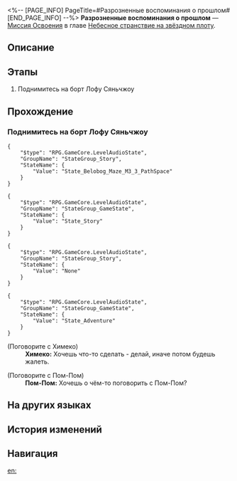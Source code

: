 <%-- [PAGE_INFO]
PageTitle=#Разрозненные воспоминания о прошлом#
[END_PAGE_INFO] --%>
{{Дополнить|Диалоги.}}
{{Миссия Инфобокс
|id              = 1020400
|Название        = 
|Изображение     = Миссия Разрозненные воспоминания о прошлом.png
|Тип             = Миссия Освоения
|Событие         = 
|Глава           = Небесное странствие на звёздном плоту
|Условия         = 
|Персонажи       = Первопроходец; Пом-Пом; Химеко
|СтартЛокация    = [[Лофу Сяньчжоу]] — [[Общий вагон]]
|Мир             = Лофу Сяньчжоу
|Предыдущая      = 
|Следующая       = 
|Награды         = 
}}
'''Разрозненные воспоминания о прошлом''' — [[Миссия Освоения]] в главе [[Небесное странствие на звёздном плоту]].

==Описание==
{{Описание|<!--официальное описание из Перекрёстка судеб-->}}

==Этапы==
# Поднимитесь на борт Лофу Сяньчжоу

==Прохождение==
{{Дополнить}}

===Поднимитесь на борт Лофу Сяньчжоу===
{{Описание миссии|тип=Миссия Освоения|локация=Общий вагон|Когда вы переводите взгляд с экспресса на дом, в который никогда не сможете вернуться, вы вспоминаете время, когда перспектива увидеть Нефритовые врата Лофу казалась совершенно невероятной.<br />Когда вы просматриваете видео, отправленное Кафкой, вы понимаете, что в её приглашении таится смертельная опасность - её спутник, человек по имени Блэйд, ваш давний враг.<br />Вы решаете нарушить запрет и вновь ступить на Лофу.}}
{{Диалог Начало}}
<pre>{
	"$type": "RPG.GameCore.LevelAudioState",
	"GroupName": "StateGroup_Story",
	"StateName": {
		"Value": "State_Belobog_Maze_M3_3_PathSpace"
	}
}</pre>
<pre>{
	"$type": "RPG.GameCore.LevelAudioState",
	"GroupName": "StateGroup_GameState",
	"StateName": {
		"Value": "State_Story"
	}
}</pre>
:{{tx}}
<pre>{
	"$type": "RPG.GameCore.LevelAudioState",
	"GroupName": "StateGroup_Story",
	"StateName": {
		"Value": "None"
	}
}</pre>
<pre>{
	"$type": "RPG.GameCore.LevelAudioState",
	"GroupName": "StateGroup_GameState",
	"StateName": {
		"Value": "State_Adventure"
	}
}</pre>

;(Поговорите с Химеко)
:'''Химеко:''' Хочешь что-то сделать - делай, иначе потом будешь жалеть.

;(Поговорите с Пом-Пом)
:'''Пом-Пом:''' Хочешь о чём-то поговорить с Пом-Пом?
{{Диалог Конец}}

==На других языках==
{{На других языках
|en   = Scattered Memories of Hooded Past
|zhs  = 旧影婆娑，追思错落
|zht  = 舊影婆娑，追思錯落
|ja   = 絶えぬ影、錯綜する追思
|ko   = 아른거리는 과거, 흩어진 기억
|es   = Recuerdos difusos entre las sombras del pasado
|fr   = Souvenirs éparpillés d'un passé dissimulé
|ru   = Разрозненные воспоминания о прошлом
|th   = เงาแห่งอดีตว่ายวน หวนนึกถึงความทรงจำที่พัดกระจาย
|vi   = Hình Bóng Xưa Cũ, Hồi Tưởng Đan Xen
|de   = Zerstreute Erinnerungen an die verhüllte Vergangenheit
|id   = Kenangan Masa Lalu yang Tersebar
|pt   = Memórias Dispersas de um Passado Obscuro
}}

==История изменений==
{{История изменений|3.5}}

==Навигация==
{{Миссия Освоения Навбокс|Глава }}

[[en:]]
